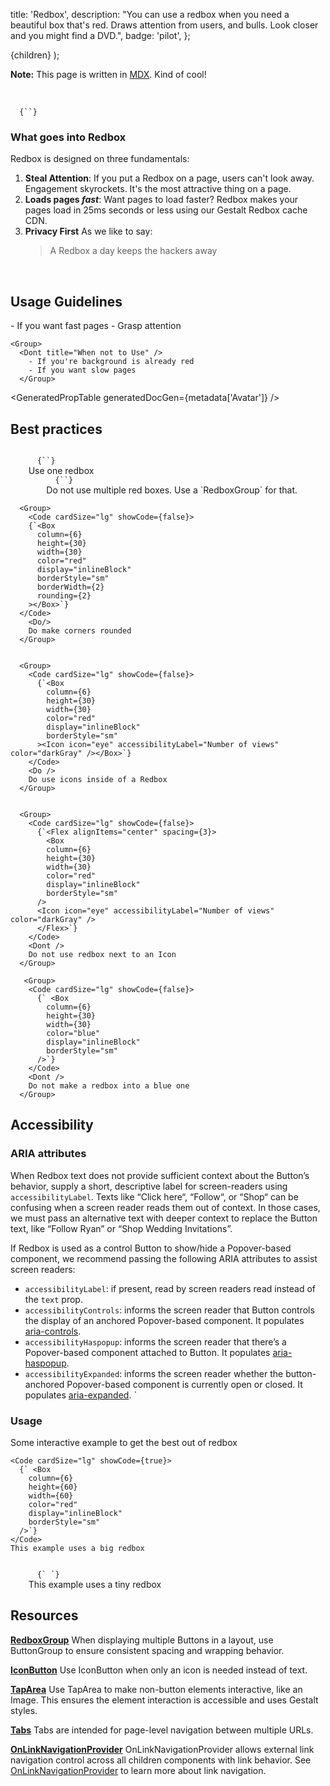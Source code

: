 
  title: 'Redbox',
  description:
    "You can use a redbox when you need a beautiful box that's red. Draws attention from users, and bulls. Look closer and you might find a DVD.",
  badge: 'pilot',
};

  <MarkdownPage meta={meta}>{children}</MarkdownPage>
);

**Note:** This page is written in [MDX](https://mdxjs.com/). Kind of cool!

<br/>




<Code cardSize="lg" showCode={false} removeMarginBottom={false}>
  {`<Box
    column={6}
    height={30}
    width={30}
    color="red"
    display="inlineBlock"
    borderStyle="sm"
  ></Box>`}
</Code>


### What goes into Redbox

Redbox is designed on three fundamentals:

1. **Steal Attention**: 
    If you put a Redbox on a page, users can't look away. Engagement skyrockets. It's the most attractive thing on a page.
2. **Loads pages *fast***: 
    Want pages to load faster? Redbox makes your pages load in 25ms seconds or less using our Gestalt Redbox cache CDN. 
3. **Privacy First**
    As we like to say: 
    > A Redbox a day keeps the hackers away


<br/>

## Usage Guidelines

<TwoCol>
  <Group>
    <Do title="When to Use" />
      - If you want fast pages
      - Grasp attention
  </Group>


    <Group>
      <Dont title="When not to Use" />
        - If you're background is already red
        - If you want slow pages
      </Group>

</TwoCol>


<GeneratedPropTable generatedDocGen={metadata['Avatar']} />

## Best practices

<TwoCol>
  <Group>
    <Code cardSize="lg" showCode={false}>
      {`<Box
        column={6}
        height={30}
        width={30}
        color="red"
        display="inlineBlock"
        borderStyle="sm"
      ></Box>`}
    </Code>
    <Do title="Do" />
     Use one redbox
  </Group>
    <Group>
      <Code cardSize="lg" showCode={false}>
          {`<Flex><Box
            column={6}
            height={30}
            width={30}
            color="red"
            display="inlineBlock"
            borderStyle="sm"
          ></Box><Box
            column={6}
            height={30}
            width={30}
            color="red"
            display="inlineBlock"
            borderStyle="sm"
          ></Box></Flex>`}
        </Code>
      <Dont />
       Do not use multiple red boxes. Use a `RedboxGroup` for that.
      </Group>


      <Group>
        <Code cardSize="lg" showCode={false}>
        {`<Box
          column={6}
          height={30}
          width={30}
          color="red"
          display="inlineBlock"
          borderStyle="sm"
          borderWidth={2}
          rounding={2}
        ></Box>`}
      </Code>
        <Do/>
        Do make corners rounded
      </Group>


      <Group>
        <Code cardSize="lg" showCode={false}>
          {`<Box
            column={6}
            height={30}
            width={30}
            color="red"
            display="inlineBlock"
            borderStyle="sm"
          ><Icon icon="eye" accessibilityLabel="Number of views" color="darkGray" /></Box>`}
        </Code>
        <Do />
        Do use icons inside of a Redbox
      </Group>


      <Group>
        <Code cardSize="lg" showCode={false}>
          {`<Flex alignItems="center" spacing={3}>
            <Box
            column={6}
            height={30}
            width={30}
            color="red"
            display="inlineBlock"
            borderStyle="sm"
          />
          <Icon icon="eye" accessibilityLabel="Number of views" color="darkGray" />
          </Flex>`}
        </Code>
        <Dont />
        Do not use redbox next to an Icon
      </Group>

       <Group>
        <Code cardSize="lg" showCode={false}>
          {` <Box
            column={6}
            height={30}
            width={30}
            color="blue"
            display="inlineBlock"
            borderStyle="sm"
          />`}
        </Code>
        <Dont />
        Do not make a redbox into a blue one
      </Group>

</TwoCol>

## Accessibility

### ARIA attributes

When Redbox text does not provide sufficient context about the Button’s behavior, supply a short, descriptive label for screen-readers using `accessibilityLabel`.
Texts like “Click here“, “Follow“, or “Shop“ can be confusing when a screen reader reads them out of context. In those cases, we must pass an alternative text with deeper context to replace the Button text, like “Follow Ryan” or “Shop Wedding Invitations”.

If Redbox is used as a control Button to show/hide a Popover-based component, we recommend passing the following ARIA attributes to assist screen readers:

- `accessibilityLabel`: if present, read by screen readers read instead of the `text` prop.
- `accessibilityControls`: informs the screen reader that Button controls the display of an anchored Popover-based component. It populates [aria-controls](https://www.w3.org/TR/wai-aria-practices/examples/menu-button/menu-button-links.html).
- `accessibilityHaspopup`: informs the screen reader that there’s a Popover-based component attached to Button. It populates [aria-haspopup](https://www.w3.org/TR/wai-aria-practices/examples/menu-button/menu-button-links.html).
- `accessibilityExpanded`: informs the screen reader whether the button-anchored Popover-based component is currently open or closed. It populates [aria-expanded](https://www.w3.org/TR/wai-aria-practices/examples/menu-button/menu-button-links.html).
  `


### Usage

Some interactive example to get the best out of redbox

<TwoCol>
<Group>
   
    <Code cardSize="lg" showCode={true}>
      {` <Box
        column={6}
        height={60}
        width={60}
        color="red"
        display="inlineBlock"
        borderStyle="sm"
      />`}
    </Code>
    This example uses a big redbox
</Group>
<Group>
    <Code cardSize="lg" showCode={true}>
      {` <Box
        column={6}
        height={20}
        width={20}
        color="red"
        display="inlineBlock"
        borderStyle="sm"
      />`}
    </Code>
    This example uses a tiny redbox
</Group>
</TwoCol>


## Resources

**[RedboxGroup](/buttongroup)**
When displaying multiple Buttons in a layout, use ButtonGroup to ensure consistent spacing and wrapping behavior.

**[IconButton](/iconbutton)**
Use IconButton when only an icon is needed instead of text.

**[TapArea](/taparea)**
Use TapArea to make non-button elements interactive, like an Image. This ensures the element interaction is accessible and uses Gestalt styles.

**[Tabs](/tabs)**
Tabs are intended for page-level navigation between multiple URLs.

**[OnLinkNavigationProvider](/onlinknavigationprovider)**
OnLinkNavigationProvider allows external link navigation control across all children components with link behavior.
See [OnLinkNavigationProvider](/onlinknavigationprovider) to learn more about link navigation.